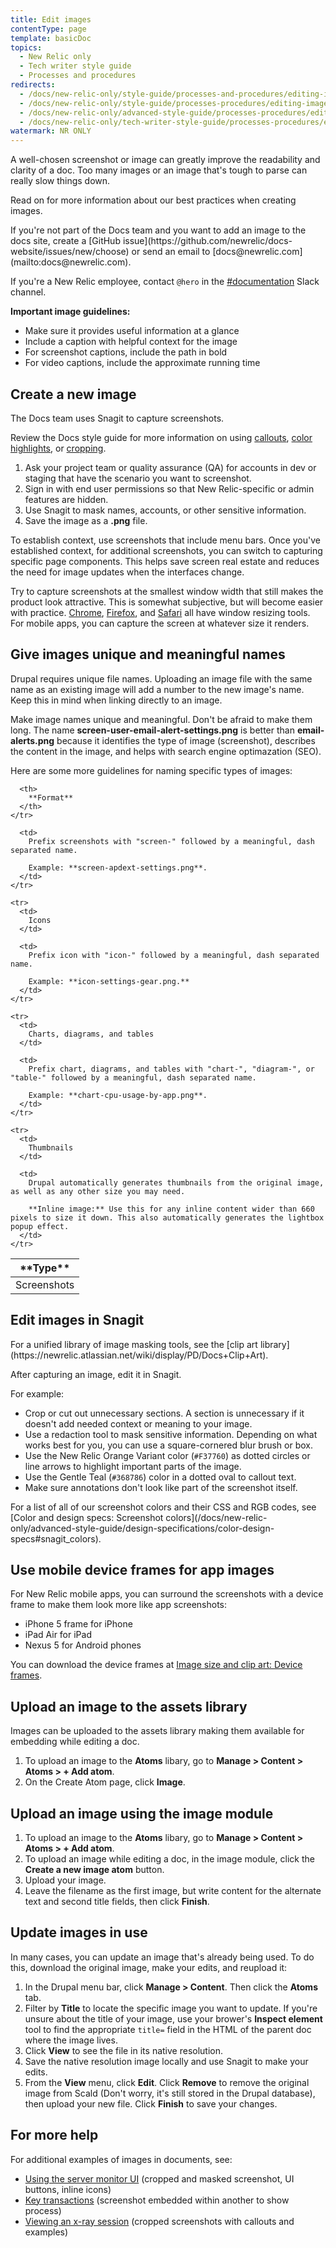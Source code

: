 ```yaml
---
title: Edit images
contentType: page
template: basicDoc
topics:
  - New Relic only
  - Tech writer style guide
  - Processes and procedures
redirects:
  - /docs/new-relic-only/style-guide/processes-and-procedures/editing-images
  - /docs/new-relic-only/style-guide/processes-procedures/editing-images
  - /docs/new-relic-only/advanced-style-guide/processes-procedures/editing-images
  - /docs/new-relic-only/tech-writer-style-guide/processes-procedures/editing-images
watermark: NR ONLY
---
```


A well-chosen screenshot or image can greatly improve the readability and clarity of a doc. Too many images or an image that's tough to parse can really slow things down. 

Read on for more information about our best practices when creating images.

<Callout variant="important">
  If you're not part of the Docs team and you want to add an image to the docs site, create a [GitHub issue](https://github.com/newrelic/docs-website/issues/new/choose) or send an email to [docs@newrelic.com](mailto:docs@newrelic.com). 
  
  If you're a New Relic employee, contact `@hero` in the [#documentation](https://newrelic.slack.com/messages/documentation) Slack channel.
</Callout>

**Important image guidelines:**

* Make sure it provides useful information at a glance
* Include a caption with helpful context for the image
* For screenshot captions, include the path in bold
* For video captions, include the approximate running time

## Create a new image

The Docs team uses Snagit to capture screenshots.

Review the Docs style guide for more information on using [callouts](/docs/new-relic-only/basic-style-guide/style-guide-quick-reference/callouts), [color highlights](/docs/new-relic-only/tech-writer-style-guide/design-specifications/color-design-specs), or [cropping](/docs/new-relic-only/basic-style-guide/writing-guidelines/screenshots-images).

1. Ask your project team or quality assurance (QA) for accounts in dev or staging that have the scenario you want to screenshot.
2. Sign in with end user permissions so that New Relic-specific or admin features are hidden.
3. Use Snagit to mask names, accounts, or other sensitive information.
4. Save the image as a **.png** file.

<Callout variant="tip">
  To establish context, use screenshots that include menu bars. Once you've established context, for additional screenshots, you can switch to capturing specific page components. This helps save screen real estate and reduces the need for image updates when the interfaces change.
</Callout>

Try to capture screenshots at the smallest window width that still makes the product look attractive. This is somewhat subjective, but will become easier with practice. [Chrome](https://chrome.google.com/webstore/detail/window-resizer/kkelicaakdanhinjdeammmilcgefonfh), [Firefox](//addons.mozilla.org/en-US/firefox/addon/resizeit/), and [Safari](https://mehlau.net/resizewindow/) all have window resizing tools. For mobile apps, you can capture the screen at whatever size it renders.

## Give images unique and meaningful names

<Callout variant="important">
  Drupal requires unique file names. Uploading an image file with the same name as an existing image will add a number to the new image's name. Keep this in mind when linking directly to an image.
</Callout>

Make image names unique and meaningful. Don't be afraid to make them long. The name **screen-user-email-alert-settings.png** is better than **email-alerts.png** because it identifies the type of image (screenshot), describes the content in the image, and helps with search engine optimazation (SEO).

Here are some more guidelines for naming specific types of images:

<Table>
  <thead>
    <tr>
      <th width={150}>
        **Type**
      </th>

      <th>
        **Format**
      </th>
    </tr>
  </thead>

  <tbody>
    <tr>
      <td>
        Screenshots
      </td>

      <td>
        Prefix screenshots with "screen-" followed by a meaningful, dash separated name.

        Example: **screen-apdext-settings.png**.
      </td>
    </tr>

    <tr>
      <td>
        Icons
      </td>

      <td>
        Prefix icon with "icon-" followed by a meaningful, dash separated name.

        Example: **icon-settings-gear.png.**
      </td>
    </tr>

    <tr>
      <td>
        Charts, diagrams, and tables
      </td>

      <td>
        Prefix chart, diagrams, and tables with "chart-", "diagram-", or "table-" followed by a meaningful, dash separated name.

        Example: **chart-cpu-usage-by-app.png**.
      </td>
    </tr>

    <tr>
      <td>
        Thumbnails
      </td>

      <td>
        Drupal automatically generates thumbnails from the original image, as well as any other size you may need.

        **Inline image:** Use this for any inline content wider than 660 pixels to size it down. This also automatically generates the lightbox popup effect.
      </td>
    </tr>
  </tbody>
</Table>

## Edit images in Snagit

<Callout variant="tip">
  For a unified library of image masking tools, see the [clip art library](https://newrelic.atlassian.net/wiki/display/PD/Docs+Clip+Art).
</Callout>

After capturing an image, edit it in Snagit.

For example:

* Crop or cut out unnecessary sections. A section is unnecessary if it doesn't add needed context or meaning to your image.
* Use a redaction tool to mask sensitive information. Depending on what works best for you, you can use a square-cornered blur brush or box.
* Use the New Relic Orange Variant color (`#F37760`) as dotted circles or line arrows to highlight important parts of the image.
* Use the Gentle Teal (`#368786`) color in a dotted oval to callout text.
* Make sure annotations don't look like part of the screenshot itself.

<Callout variant="tip">
  For a list of all of our screenshot colors and their CSS and RGB codes, see [Color and design specs: Screenshot colors](/docs/new-relic-only/advanced-style-guide/design-specifications/color-design-specs#snagit_colors).
</Callout>

## Use mobile device frames for app images

For New Relic mobile apps, you can surround the screenshots with a device frame to make them look more like app screenshots:

* iPhone 5 frame for iPhone
* iPad Air for iPad
* Nexus 5 for Android phones

You can download the device frames at [Image size and clip art: Device frames](https://newrelic.atlassian.net/wiki/display/PD/Docs+Clip+Art).

## Upload an image to the assets library

Images can be uploaded to the assets library making them available for embedding while editing a doc.

1. To upload an image to the **Atoms** libary, go to **Manage > Content > Atoms > + Add atom**.
2. On the Create Atom page, click **Image**.

## Upload an image using the image module

1. To upload an image to the **Atoms** libary, go to **Manage > Content > Atoms > + Add atom**.
2. To upload an image while editing a doc, in the image module, click the **Create a new image atom** button.
3. Upload your image.
4. Leave the filename as the first image, but write content for the alternate text and second title fields, then click **Finish**.

## Update images in use

In many cases, you can update an image that's already being used. To do this, download the original image, make your edits, and reupload it:

1. In the Drupal menu bar, click **Manage > Content**. Then click the **Atoms** tab.
2. Filter by **Title** to locate the specific image you want to update. If you're unsure about the title of your image, use your brower's **Inspect element** tool to find the appropriate `title=` field in the HTML of the parent doc where the image lives.
3. Click **View** to see the file in its native resolution.
4. Save the native resolution image locally and use Snagit to make your edits.
5. From the **View** menu, click **Edit**. Click **Remove** to remove the original image from Scald (Don't worry, it's still stored in the Drupal database), then upload your new file. Click **Finish** to save your changes.

## For more help

For additional examples of images in documents, see:

* [Using the server monitor UI](/docs/server/using-the-server-monitor-ui) (cropped and masked screenshot, UI buttons, inline icons)
* [Key transactions](/docs/transactions-menu/key-transactions) (screenshot embedded within another to show process)
* [Viewing an x-ray session](/docs/transactions-menu/viewing-an-xray-session) (cropped screenshots with callouts and examples)
